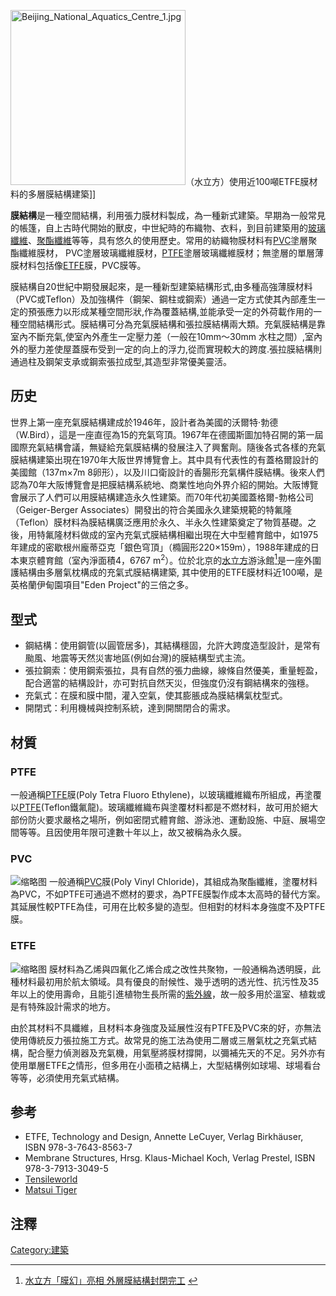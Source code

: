 [[File:Beijing_National_Aquatics_Centre_1.jpg|280px]]（水立方）使用近100噸ETFE膜材料的多層膜結構建築]]

'''膜結構'''是一種空間結構，利用張力膜材料製成，為一種新式建築。早期為一般常見的帳篷，自上古時代開始的獸皮，中世紀時的布織物、衣料，到目前建築用的[[玻璃纖維|玻璃纖維]]、[[聚酯纤维|聚酯纖維]]等等，具有悠久的使用歷史。常用的紡織物膜材料有[[PVC|PVC]]塗層聚酯纖維膜材， PVC塗層玻璃纖維膜材，[[PTFE|PTFE]]塗層玻璃纖維膜材；無塗層的單層薄膜材料包括像[[ETFE|ETFE]]膜，PVC膜等。

膜結構自20世紀中期發展起來，是一種新型建築結構形式,由多種高強薄膜材料（PVC或Teflon）及加強構件（鋼架、鋼柱或鋼索）通過一定方式使其內部產生一定的預張應力以形成某種空間形狀,作為覆蓋結構,並能承受一定的外荷載作用的一種空間結構形式。膜結構可分為充氣膜結構和張拉膜結構兩大類。充氣膜結構是靠室內不斷充氣,使室內外產生一定壓力差（一般在10mm～30mm 水柱之間）,室內外的壓力差使屋蓋膜布受到一定的向上的浮力,從而實現較大的跨度.張拉膜結構則通過柱及鋼架支承或鋼索張拉成型,其造型非常優美靈活。

== 历史 ==

世界上第一座充氣膜結構建成於1946年，設計者為美國的沃爾特·勃德（W.Bird），這是一座直徑為15的充氣穹頂。1967年在德國斯圖加特召開的第一屆國際充氣結構會議，無疑給充氣膜結構的發展注入了興奮劑。隨後各式各樣的充氣膜結構建築出現在1970年大阪世界博覽會上。其中具有代表性的有蓋格爾設計的美國館（137m×7m 8卵形{{clarify}}），以及川口衛設計的香腸形充氣構件膜結構。後來人們認為70年大阪博覽會是把膜結構系統地、商業性地向外界介紹的開始。大阪博覽會展示了人們可以用膜結構建造永久性建築。而70年代初美國蓋格爾-勃格公司（Geiger-Berger Associates）開發出的符合美國永久建築規範的特氟隆（Teflon）膜材料為膜結構廣泛應用於永久、半永久性建築奠定了物質基礎。之後，用特氟隆材料做成的室內充氣式膜結構相繼出現在大中型體育館中，如1975年建成的密歇根州龐蒂亞克「銀色穹頂」（橢圓形220×159m），1988年建成的日本東京體育館（室內淨面積4，6767 m<sup>2</sup>）。位於北京的[[水立方|水立方]]游泳館<ref>[http://www.beijing2008.cn/95/45/article214004595.shtml 水立方「膜幻」亮相 外層膜結構封閉完工] {{webarchive|url=https://web.archive.org/web/20070105190450/http://www.beijing2008.cn/95/45/article214004595.shtml |date=2007-01-05 }}</ref>是一座外圍護結構由多層氣枕構成的充氣式膜結構建築, 其中使用的ETFE膜材料近100噸，是英格蘭伊甸園項目"Eden Project"的三倍之多。

== 型式 ==
* 鋼結構：使用鋼管(以圓管居多)，其結構穩固，允許大跨度造型設計，是常有颱風、地震等天然災害地區(例如台灣)的膜結構型式主流。
* 張拉鋼索：使用鋼索張拉，具有自然的張力曲線，線條自然優美，重量輕盈，配合適當的結構設計，亦可對抗自然天災，但強度仍沒有鋼結構來的強穩。
* 充氣式：在膜和膜中間，灌入空氣，使其膨脹成為膜結構氣枕型式。
* 開閉式：利用機械與控制系統，達到開關閉合的需求。

== 材質 ==

=== PTFE ===
一般通稱[[PTFE|PTFE]]膜(Poly Tetra Fluoro Ethylene)，以玻璃纖維織布所組成，再塗覆以[[PTFE|PTFE]](Teflon鐵氟龍)。玻璃纖維織布與塗覆材料都是不燃材料，故可用於絕大部份防火要求嚴格之場所，例如密閉式體育館、游泳池、運動設施、中庭、展場空間等等。且因使用年限可達數十年以上，故又被稱為永久膜。

=== PVC ===
[[File:台灣高雄翠華自行車橋PVC膜結構.jpg|缩略图]]
一般通稱[[PVC|PVC]]膜(Poly Vinyl Chloride)，其組成為聚酯纖維，塗覆材料為PVC，不如PTFE可通過不燃材的要求，為PTFE膜製作成本太高時的替代方案。其延展性較PTFE為佳，可用在比較多變的造型。但相對的材料本身強度不及PTFE膜。

=== ETFE ===
[[File:台北花卉博覽會-未來生活館ETFE屋頂(外觀).jpg|缩略图]]
膜材料為乙烯與四氟化乙烯合成之改性共聚物，一般通稱為透明膜，此種材料最初用於航太領域。具有優良的耐候性、幾乎透明的透光性、抗污性及35年以上的使用壽命，且能引進植物生長所需的[[紫外線|紫外線]]，故一般多用於溫室、植栽或是有特殊設計需求的地方。

由於其材料不具纖維，且材料本身強度及延展性沒有PTFE及PVC來的好，亦無法使用傳統反力張拉施工方式。故常見的施工法為使用二層或三層氣枕之充氣式結構，配合壓力偵測器及充氣機，用氣壓將膜材撐開，以彌補先天的不足。另外亦有使用單層ETFE之情形，但多用在小面積之結構上，大型結構例如球場、球場看台等等，必須使用充氣式結構。

== 参考 ==
{{Reflist}}
* ETFE, Technology and Design, Annette LeCuyer, Verlag Birkhäuser, ISBN 978-3-7643-8563-7
* Membrane Structures, Hrsg. Klaus-Michael Koch, Verlag Prestel, ISBN 978-3-7913-3049-5
* [http://tensileworld.com/ Tensileworld] {{Wayback|url=http://tensileworld.com/ |date=20200928223127 }}
* [http://www.matsui-tiger.com/eng/ Matsui Tiger] {{Wayback|url=http://www.matsui-tiger.com/eng/ |date=20190519160545 }}

== 注釋 ==
{{reflist}}

[[Category:建築|Category:建築]]